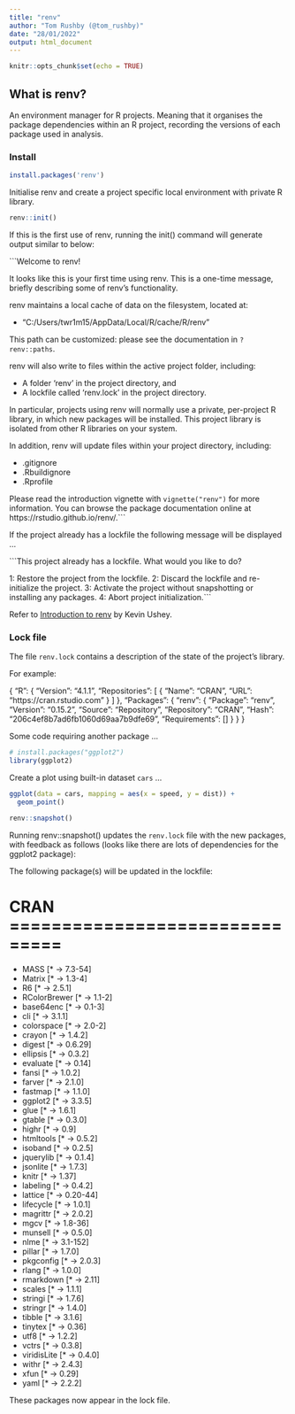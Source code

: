 ```yaml
---
title: "renv"
author: "Tom Rushby (@tom_rushby)"
date: "28/01/2022"
output: html_document
---
```


```r
knitr::opts_chunk$set(echo = TRUE)
```

## What is renv?

An environment manager for R projects. Meaning that it organises the package dependencies within an R project, recording the versions of each package used in analysis.

### Install

```r
install.packages('renv')
```

Initialise renv and create a project specific local environment with private R library.

```r
renv::init()
```

If this is the first use of renv, running the init() command will generate output similar to below:

```Welcome to renv!

It looks like this is your first time using renv. This is a one-time message,
briefly describing some of renv's functionality.

renv maintains a local cache of data on the filesystem, located at:

  - "C:/Users/twr1m15/AppData/Local/R/cache/R/renv"

This path can be customized: please see the documentation in `?renv::paths`.

renv will also write to files within the active project folder, including:

  - A folder 'renv' in the project directory, and
  - A lockfile called 'renv.lock' in the project directory.

In particular, projects using renv will normally use a private, per-project
R library, in which new packages will be installed. This project library is
isolated from other R libraries on your system.

In addition, renv will update files within your project directory, including:

  - .gitignore
  - .Rbuildignore
  - .Rprofile

Please read the introduction vignette with `vignette("renv")` for more information.
You can browse the package documentation online at https://rstudio.github.io/renv/.```

If the project already has a lockfile the following message will be displayed ...

```This project already has a lockfile. What would you like to do? 

1: Restore the project from the lockfile.
2: Discard the lockfile and re-initialize the project.
3: Activate the project without snapshotting or installing any packages.
4: Abort project initialization.```

Refer to [Introduction to renv](https://rstudio.github.io/renv/articles/renv.html) by Kevin Ushey.

### Lock file

The file `renv.lock` contains a description of the state of the project's library.

For example:

{
  "R": {
    "Version": "4.1.1",
    "Repositories": [
      {
        "Name": "CRAN",
        "URL": "https://cran.rstudio.com"
      }
    ]
  },
  "Packages": {
    "renv": {
      "Package": "renv",
      "Version": "0.15.2",
      "Source": "Repository",
      "Repository": "CRAN",
      "Hash": "206c4ef8b7ad6fb1060d69aa7b9dfe69",
      "Requirements": []
    }
  }
}

Some code requiring another package ...

```r
# install.packages("ggplot2")
library(ggplot2)
```
Create a plot using built-in dataset `cars` ...

```r
ggplot(data = cars, mapping = aes(x = speed, y = dist)) +
  geom_point()
```

```r
renv::snapshot()
```

Running renv::snapshot() updates the `renv.lock` file with the new packages, with feedback as follows (looks like there are lots of dependencies for the ggplot2 package):

The following package(s) will be updated in the lockfile:

# CRAN ===============================
- MASS           [* -> 7.3-54]
- Matrix         [* -> 1.3-4]
- R6             [* -> 2.5.1]
- RColorBrewer   [* -> 1.1-2]
- base64enc      [* -> 0.1-3]
- cli            [* -> 3.1.1]
- colorspace     [* -> 2.0-2]
- crayon         [* -> 1.4.2]
- digest         [* -> 0.6.29]
- ellipsis       [* -> 0.3.2]
- evaluate       [* -> 0.14]
- fansi          [* -> 1.0.2]
- farver         [* -> 2.1.0]
- fastmap        [* -> 1.1.0]
- ggplot2        [* -> 3.3.5]
- glue           [* -> 1.6.1]
- gtable         [* -> 0.3.0]
- highr          [* -> 0.9]
- htmltools      [* -> 0.5.2]
- isoband        [* -> 0.2.5]
- jquerylib      [* -> 0.1.4]
- jsonlite       [* -> 1.7.3]
- knitr          [* -> 1.37]
- labeling       [* -> 0.4.2]
- lattice        [* -> 0.20-44]
- lifecycle      [* -> 1.0.1]
- magrittr       [* -> 2.0.2]
- mgcv           [* -> 1.8-36]
- munsell        [* -> 0.5.0]
- nlme           [* -> 3.1-152]
- pillar         [* -> 1.7.0]
- pkgconfig      [* -> 2.0.3]
- rlang          [* -> 1.0.0]
- rmarkdown      [* -> 2.11]
- scales         [* -> 1.1.1]
- stringi        [* -> 1.7.6]
- stringr        [* -> 1.4.0]
- tibble         [* -> 3.1.6]
- tinytex        [* -> 0.36]
- utf8           [* -> 1.2.2]
- vctrs          [* -> 0.3.8]
- viridisLite    [* -> 0.4.0]
- withr          [* -> 2.4.3]
- xfun           [* -> 0.29]
- yaml           [* -> 2.2.2]

These packages now appear in the lock file.
